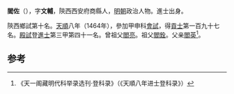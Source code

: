'''閻佐'''（{{bd|1432年||？}}），字'''文輔'''，陝西西安府商縣人，[[明朝|明朝]]政治人物。進士出身。

陝西鄉試第十名。[[天顺_(明朝)|天順]]八年（1464年），參加甲申科[[會試|會試]]，得[[貢士|貢士]]第一百九十七名。[[殿試|殿試]]登[[進士|進士]]第三甲第四十一名。曾祖父[[閻亮|閻亮]]。祖父[[閻銓|閻銓]]。父亲[[閻英|閻英]]<ref>《天一阁藏明代科举录选刊·登科录》（《天順八年进士登科录》）</ref>。

==参考==
{{reflist}}
{{明朝人物小作品}}
{{天順八年甲申科殿試金榜}}